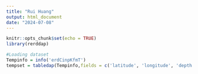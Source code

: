 ```yaml
---
title: "Rui Huang"
output: html_document
date: "2024-07-08"
---
```

```r
knitr::opts_chunk$set(echo = TRUE)
library(rerddap)
```


```r
#Loading dataset
Tempinfo = info('erdCinpKfmT')
tempset = tabledap(Tempinfo,fields = c('latitude', 'longitude', 'depth', 'time', 'temperature'))
```

